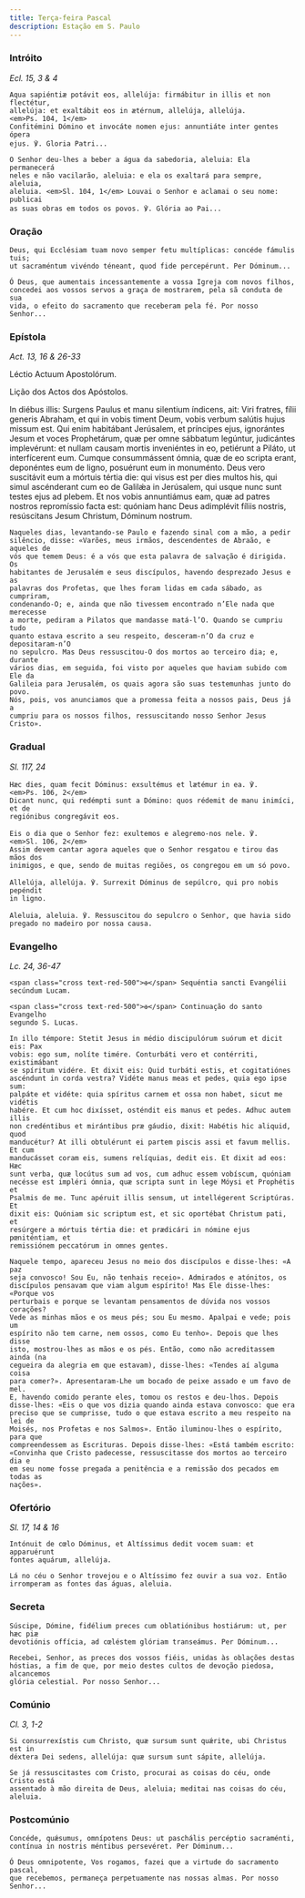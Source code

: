 ```yaml
---
title: Terça-feira Pascal
description: Estação em S. Paulo
---
```


### Intróito

<em>Ecl. 15, 3 & 4</em>

<div class="side-by-side not-content">

    Aqua sapiéntiæ potávit eos, allelúja: firmábitur in illis et non flectétur,
    allelúja: et exaltábit eos in ætérnum, allelúja, allelúja.
    <em>Ps. 104, 1</em>
    Confitémini Dómino et invocáte nomen ejus: annuntiáte inter gentes ópera
    ejus. ℣. Gloria Patri...

    O Senhor deu-lhes a beber a água da sabedoria, aleluia: Ela permanecerá
    neles e não vacilarão, aleluia: e ela os exaltará para sempre, aleluia,
    aleluia. <em>Sl. 104, 1</em> Louvai o Senhor e aclamai o seu nome: publicai
    as suas obras em todos os povos. ℣. Glória ao Pai...

</div>

### Oração

<div class="side-by-side not-content">

    Deus, qui Ecclésiam tuam novo semper fetu multíplicas: concéde fámulis tuis;
    ut sacraméntum vivéndo téneant, quod fide percepérunt. Per Dóminum...

    Ó Deus, que aumentais incessantemente a vossa Igreja com novos filhos,
    concedei aos vossos servos a graça de mostrarem, pela sã conduta de sua
    vida, o efeito do sacramento que receberam pela fé. Por nosso Senhor...

</div>

### Epístola

<em>Act. 13, 16 & 26-33</em>

<div class="side-by-side not-content">

Léctio Actuum Apostolórum.</span>

Lição dos Actos dos Apóstolos.

  <span>
    In diébus illis: Surgens Paulus et manu silentium índicens, ait: Viri
    fratres, fílii generis Abraham, et qui in vobis timent Deum, vobis verbum
    salútis hujus missum est. Qui enim habitábant Jerúsalem, et príncipes ejus,
    ignorántes Jesum et voces Prophetárum, quæ per omne sábbatum legúntur,
    judicántes implevérunt: et nullam causam mortis inveniéntes in eo, petiérunt
    a Piláto, ut interfícerent eum. Cumque consummássent ómnia, quæ de eo
    scripta erant, deponéntes eum de ligno, posuérunt eum in monuménto. Deus
    vero suscitávit eum a mórtuis tértia die: qui visus est per dies multos his,
    qui simul ascénderant cum eo de Galilǽa in Jerúsalem, qui usque nunc sunt
    testes ejus ad plebem. Et nos vobis annuntiámus eam, quæ ad patres nostros
    repromíssio facta est: quóniam hanc Deus adimplévit fíliis nostris,
    resúscitans Jesum Christum, Dóminum nostrum.
 
    Naqueles dias, levantando-se Paulo e fazendo sinal com a mão, a pedir
    silêncio, disse: «Varões, meus irmãos, descendentes de Abraão, e aqueles de
    vós que temem Deus: é a vós que esta palavra de salvação é dirigida. Os
    habitantes de Jerusalém e seus discípulos, havendo desprezado Jesus e as
    palavras dos Profetas, que lhes foram lidas em cada sábado, as cumpriram,
    condenando-O; e, ainda que não tivessem encontrado n’Ele nada que merecesse
    a morte, pediram a Pilatos que mandasse matá-l’O. Quando se cumpriu tudo
    quanto estava escrito a seu respeito, desceram-n’O da cruz e depositaram-n’O
    no sepulcro. Mas Deus ressuscitou-O dos mortos ao terceiro dia; e, durante
    vários dias, em seguida, foi visto por aqueles que haviam subido com Ele da
    Galileia para Jerusalém, os quais agora são suas testemunhas junto do povo.
    Nós, pois, vos anunciamos que a promessa feita a nossos pais, Deus já a
    cumpriu para os nossos filhos, ressuscitando nosso Senhor Jesus Cristo».

</div>

### Gradual

<em>Sl. 117, 24</em>

<div class="side-by-side not-content">

    Hæc dies, quam fecit Dóminus: exsultémus et lætémur in ea. ℣.
    <em>Ps. 106, 2</em>
    Dicant nunc, qui redémpti sunt a Dómino: quos rédemit de manu inimíci, et de
    regiónibus congregávit eos.

    Eis o dia que o Senhor fez: exultemos e alegremo-nos nele. ℣.
    <em>Sl. 106, 2</em>
    Assim devem cantar agora aqueles que o Senhor resgatou e tirou das mãos dos
    inimigos, e que, sendo de muitas regiões, os congregou em um só povo.

    Allelúja, allelúja. ℣. Surrexit Dóminus de sepúlcro, qui pro nobis pepéndit
    in ligno.

    Aleluia, aleluia. ℣. Ressuscitou do sepulcro o Senhor, que havia sido
    pregado no madeiro por nossa causa.

</div>

### Evangelho

<em>Lc. 24, 36-47</em>

<div class="side-by-side not-content">

    <span class="cross text-red-500">✠</span> Sequéntia sancti Evangélii
    secúndum Lucam.

    <span class="cross text-red-500">✠</span> Continuação do santo Evangelho
    segundo S. Lucas.

    In illo témpore: Stetit Jesus in médio discipulórum suórum et dicit eis: Pax
    vobis: ego sum, nolíte timére. Conturbáti vero et contérriti, existimábant
    se spíritum vidére. Et dixit eis: Quid turbáti estis, et cogitatiónes
    ascéndunt in corda vestra? Vidéte manus meas et pedes, quia ego ipse sum:
    palpáte et vidéte: quia spíritus carnem et ossa non habet, sicut me vidétis
    habére. Et cum hoc dixísset, osténdit eis manus et pedes. Adhuc autem illis
    non credéntibus et mirántibus præ gáudio, dixit: Habétis hic aliquid, quod
    manducétur? At illi obtulérunt ei partem piscis assi et favum mellis. Et cum
    manducásset coram eis, sumens relíquias, dedit eis. Et dixit ad eos: Hæc
    sunt verba, quæ locútus sum ad vos, cum adhuc essem vobíscum, quóniam
    necésse est impléri ómnia, quæ scripta sunt in lege Móysi et Prophétis et
    Psalmis de me. Tunc apéruit illis sensum, ut intellégerent Scriptúras. Et
    dixit eis: Quóniam sic scriptum est, et sic oportébat Christum pati, et
    resúrgere a mórtuis tértia die: et prædicári in nómine ejus pœniténtiam, et
    remissiónem peccatórum in omnes gentes.

    Naquele tempo, apareceu Jesus no meio dos discípulos e disse-lhes: «A paz
    seja convosco! Sou Eu, não tenhais receio». Admirados e atónitos, os
    discípulos pensavam que viam algum espírito! Mas Ele disse-lhes: «Porque vos
    perturbais e porque se levantam pensamentos de dúvida nos vossos corações?
    Vede as minhas mãos e os meus pés; sou Eu mesmo. Apalpai e vede; pois um
    espírito não tem carne, nem ossos, como Eu tenho». Depois que lhes disse
    isto, mostrou-lhes as mãos e os pés. Então, como não acreditassem ainda (na
    cegueira da alegria em que estavam), disse-lhes: «Tendes aí alguma coisa
    para comer?». Apresentaram-Lhe um bocado de peixe assado e um favo de mel.
    E, havendo comido perante eles, tomou os restos e deu-lhos. Depois
    disse-lhes: «Eis o que vos dizia quando ainda estava convosco: que era
    preciso que se cumprisse, tudo o que estava escrito a meu respeito na lei de
    Moisés, nos Profetas e nos Salmos». Então iluminou-lhes o espírito, para que
    compreendessem as Escrituras. Depois disse-lhes: «Está também escrito:
    «Convinha que Cristo padecesse, ressuscitasse dos mortos ao terceiro dia e
    em seu nome fosse pregada a penitência e a remissão dos pecados em todas as
    nações».

</div>

### Ofertório

<em>Sl. 17, 14 & 16</em>

<div class="side-by-side not-content">

    Intónuit de cœlo Dóminus, et Altíssimus dedit vocem suam: et apparuérunt
    fontes aquárum, allelúja.

    Lá no céu o Senhor trovejou e o Altíssimo fez ouvir a sua voz. Então
    irromperam as fontes das águas, aleluia.

</div>

### Secreta

<div class="side-by-side not-content">

    Súscipe, Dómine, fidélium preces cum oblatiónibus hostiárum: ut, per hæc piæ
    devotiónis offícia, ad cœléstem glóriam transeámus. Per Dóminum...

    Recebei, Senhor, as preces dos vossos fiéis, unidas às oblações destas
    hóstias, a fim de que, por meio destes cultos de devoção piedosa, alcancemos
    glória celestial. Por nosso Senhor...

</div>

### Comúnio

<em>Cl. 3, 1-2</em>

<div class="side-by-side not-content">

    Si consurrexístis cum Christo, quæ sursum sunt quǽrite, ubi Christus est in
    déxtera Dei sedens, allelúja: quæ sursum sunt sápite, allelúja.

    Se já ressuscitastes com Cristo, procurai as coisas do céu, onde Cristo está
    assentado à mão direita de Deus, aleluia; meditai nas coisas do céu,
    aleluia.

</div>

### Postcomúnio

<div class="side-by-side not-content">

    Concéde, quǽsumus, omnípotens Deus: ut paschális percéptio sacraménti,
    contínua in nostris méntibus persevéret. Per Dóminum...

    Ó Deus omnipotente, Vos rogamos, fazei que a virtude do sacramento pascal,
    que recebemos, permaneça perpetuamente nas nossas almas. Por nosso Senhor...

</div>
